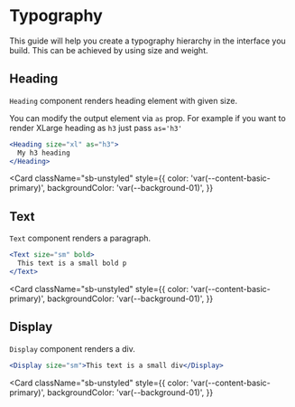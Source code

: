 

<Meta title="Foundations/Typography" />

# Typography

This guide will help you create a typography hierarchy in the interface you build. This can be achieved by using size and weight.

## Heading

`Heading` component renders heading element with given size.

You can modify the output element via `as` prop. For example if you want to render XLarge heading as `h3` just pass `as='h3'`

```jsx
<Heading size="xl" as="h3">
  My h3 heading
</Heading>
```

[//]: # '<Controls /> TODO: add controls after we will create a story for Heading component'

<Card
  className="sb-unstyled"
  style={{
    color: 'var(--content-basic-primary)',
    backgroundColor: 'var(--background-01)',
  }}
>
  <HeadingExamples />
</Card>

## Text

`Text` component renders a paragraph.

```jsx
<Text size="sm" bold>
  This text is a small bold p
</Text>
```

[//]: # '<Controls /> TODO: add controls after we will create a story for Text component'

<Card
  className="sb-unstyled"
  style={{
    color: 'var(--content-basic-primary)',
    backgroundColor: 'var(--background-01)',
  }}
>
  <TextExamples />
</Card>

## Display

`Display` component renders a div.

```jsx
<Display size="sm">This text is a small div</Display>
```

[//]: # '<Controls /> TODO: add controls after we will create a story for Display component'

<Card
  className="sb-unstyled"
  style={{
    color: 'var(--content-basic-primary)',
    backgroundColor: 'var(--background-01)',
  }}
>
  <DisplayExamples />
</Card>
